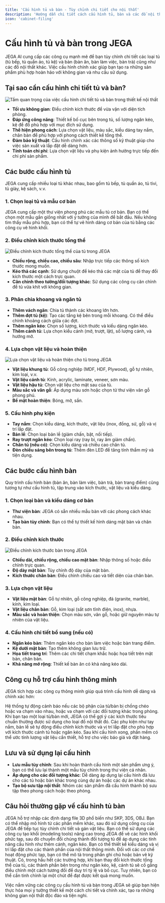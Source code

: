```yaml
---
title: 'Cấu hình tủ và bàn - Tùy chỉnh chi tiết cho nội thất'
description: 'Hướng dẫn chi tiết cách cấu hình tủ, bàn và các đồ nội thất khác trong JEGA AI, bao gồm kích thước, vật liệu, phụ kiện và bố cục bên trong.'
icon: 'cabinet-filing'
---
```


# Cấu hình tủ và bàn trong JEGA

JEGA AI cung cấp các công cụ mạnh mẽ để bạn tùy chỉnh chi tiết các loại tủ (tủ bếp, tủ quần áo, tủ kệ) và bàn (bàn ăn, bàn làm việc, bàn trà) cũng như các đồ nội thất khác. Việc cấu hình chính xác giúp bạn tạo ra những sản phẩm phù hợp hoàn hảo với không gian và nhu cầu sử dụng.

## Tại sao cần cấu hình chi tiết tủ và bàn?

<Frame>
  <img 
    src="https://jega.vn/images/vi/customization/tu-ban-importance.jpg" 
    alt="Tầm quan trọng của việc cấu hình chi tiết tủ và bàn trong thiết kế nội thất" 
  />
</Frame>

- **Tối ưu không gian**: Điều chỉnh kích thước để vừa vặn với diện tích phòng.
- **Đáp ứng công năng**: Thiết kế bố cục bên trong tủ, số lượng ngăn kéo, kệ để đồ phù hợp với mục đích sử dụng.
- **Thể hiện phong cách**: Lựa chọn vật liệu, màu sắc, kiểu dáng tay nắm, chân bàn để phù hợp với phong cách thiết kế tổng thể.
- **Đảm bảo kỹ thuật**: Cấu hình chính xác các thông số kỹ thuật giúp cho việc sản xuất và lắp đặt dễ dàng hơn.
- **Tính toán chi phí**: Lựa chọn vật liệu và phụ kiện ảnh hưởng trực tiếp đến chi phí sản phẩm.

## Các bước cấu hình tủ

JEGA cung cấp nhiều loại tủ khác nhau, bao gồm tủ bếp, tủ quần áo, tủ tivi, tủ giày, kệ sách, v.v.

### 1. Chọn loại tủ và mẫu cơ bản

<CardGroup cols={2}>
  <Card title="Chọn từ thư viện" href="#">
    JEGA cung cấp một thư viện phong phú các mẫu tủ cơ bản. Bạn có thể chọn một mẫu gần giống nhất với ý tưởng của mình để bắt đầu.
  </Card>
  <Card title="Vẽ tủ tùy chỉnh" href="#">
    Nếu không tìm thấy mẫu phù hợp, bạn có thể tự vẽ hình dáng cơ bản của tủ bằng các công cụ vẽ hình khối.
  </Card>
</CardGroup>

### 2. Điều chỉnh kích thước tổng thể

<Frame>
  <img 
    src="https://jega.vn/images/vi/customization/tu-kich-thuoc.jpg" 
    alt="Điều chỉnh kích thước tổng thể của tủ trong JEGA" 
  />
</Frame>

- **Chiều rộng, chiều cao, chiều sâu**: Nhập trực tiếp các thông số kích thước mong muốn.
- **Kéo thả các cạnh**: Sử dụng chuột để kéo thả các mặt của tủ để thay đổi kích thước một cách trực quan.
- **Căn chỉnh theo tường/đối tượng khác**: Sử dụng các công cụ căn chỉnh để tủ vừa khít với không gian.

### 3. Phân chia khoang và ngăn tủ

- **Thêm vách ngăn**: Chia tủ thành các khoang lớn hơn.
- **Thêm đợt tủ (kệ)**: Tạo các tầng kệ bên trong mỗi khoang. Có thể điều chỉnh khoảng cách giữa các đợt.
- **Thêm ngăn kéo**: Chọn số lượng, kích thước và kiểu dáng ngăn kéo.
- **Thêm cánh tủ**: Lựa chọn kiểu cánh (mở, trượt, lật), số lượng cánh, và hướng mở.

### 4. Lựa chọn vật liệu và hoàn thiện

<Frame>
  <img 
    src="https://jega.vn/images/vi/customization/materials.jpg" 
    alt="Lựa chọn vật liệu và hoàn thiện cho tủ trong JEGA" 
  />
</Frame>

- **Vật liệu khung tủ**: Gỗ công nghiệp (MDF, HDF, Plywood), gỗ tự nhiên, kim loại, v.v.
- **Vật liệu cánh tủ**: Kính, acrylic, laminate, veneer, sơn màu.
- **Vật liệu hậu tủ**: Chọn vật liệu cho mặt sau của tủ.
- **Màu sắc và vân gỗ**: Áp dụng màu sơn hoặc chọn từ thư viện vân gỗ phong phú.
- **Bề mặt hoàn thiện**: Bóng, mờ, sần.

### 5. Cấu hình phụ kiện

- **Tay nắm**: Chọn kiểu dáng, kích thước, vật liệu (inox, đồng, sứ, gỗ) và vị trí lắp đặt.
- **Bản lề**: Chọn loại bản lề (giảm chấn, bật, nối tiếp).
- **Ray trượt ngăn kéo**: Chọn loại ray (ray bi, ray âm giảm chấn).
- **Chân tủ (nếu có)**: Chọn kiểu dáng và chiều cao chân tủ.
- **Đèn chiếu sáng bên trong tủ**: Thêm đèn LED để tăng tính thẩm mỹ và tiện dụng.

## Các bước cấu hình bàn

Quy trình cấu hình bàn (bàn ăn, bàn làm việc, bàn trà, bàn trang điểm) cũng tương tự như cấu hình tủ, tập trung vào kích thước, vật liệu và kiểu dáng.

### 1. Chọn loại bàn và kiểu dáng cơ bản

- **Thư viện bàn**: JEGA có sẵn nhiều mẫu bàn với các phong cách khác nhau.
- **Tạo bàn tùy chỉnh**: Bạn có thể tự thiết kế hình dáng mặt bàn và chân bàn.

### 2. Điều chỉnh kích thước

<Frame>
  <img 
    src="https://jega.vn/images/vi/customization/table-dimensions.jpg" 
    alt="Điều chỉnh kích thước bàn trong JEGA" 
  />
</Frame>

- **Chiều dài, chiều rộng, chiều cao mặt bàn**: Nhập thông số hoặc điều chỉnh trực quan.
- **Độ dày mặt bàn**: Tùy chỉnh độ dày của mặt bàn.
- **Kích thước chân bàn**: Điều chỉnh chiều cao và tiết diện của chân bàn.

### 3. Lựa chọn vật liệu

- **Vật liệu mặt bàn**: Gỗ tự nhiên, gỗ công nghiệp, đá (granite, marble), kính, kim loại.
- **Vật liệu chân bàn**: Gỗ, kim loại (sắt sơn tĩnh điện, inox), nhựa.
- **Màu sắc và hoàn thiện**: Chọn màu sơn, vân gỗ, hoặc giữ nguyên màu tự nhiên của vật liệu.

### 4. Cấu hình chi tiết bổ sung (nếu có)

- **Ngăn kéo bàn**: Thêm ngăn kéo cho bàn làm việc hoặc bàn trang điểm.
- **Kệ dưới mặt bàn**: Tạo thêm không gian lưu trữ.
- **Họa tiết trang trí**: Thêm các chi tiết chạm khắc hoặc họa tiết trên mặt bàn, chân bàn.
- **Khả năng mở rộng**: Thiết kế bàn ăn có khả năng kéo dài.

## Công cụ hỗ trợ cấu hình thông minh

JEGA tích hợp các công cụ thông minh giúp quá trình cấu hình dễ dàng và chính xác hơn:

<AccordionGroup>
  <Accordion title="Kiểm tra va chạm">
    Hệ thống tự động cảnh báo nếu các bộ phận của tủ/bàn bị chồng chéo hoặc va chạm vào nhau, hoặc va chạm với các đối tượng khác trong phòng.
  </Accordion>
  <Accordion title="Gợi ý kích thước tiêu chuẩn">
    Khi bạn tạo một loại tủ/bàn mới, JEGA có thể gợi ý các kích thước tiêu chuẩn thường được sử dụng cho loại đồ nội thất đó.
  </Accordion>
  <Accordion title="Thư viện phụ kiện thông minh">
    Các phụ kiện như tay nắm, bản lề sẽ tự động điều chỉnh kích thước và vị trí lắp đặt cho phù hợp với kích thước cánh tủ hoặc ngăn kéo.
  </Accordion>
  <Accordion title="Tính toán vật liệu tự động">
    Sau khi cấu hình xong, phần mềm có thể ước tính lượng vật liệu cần thiết, hỗ trợ cho việc báo giá và đặt hàng.
  </Accordion>
</AccordionGroup>

## Lưu và sử dụng lại cấu hình

- **Lưu mẫu tùy chỉnh**: Sau khi hoàn thành cấu hình một sản phẩm ưng ý, bạn có thể lưu lại thành một mẫu tùy chỉnh trong thư viện cá nhân.
- **Áp dụng cho các đối tượng khác**: Dễ dàng áp dụng lại cấu hình đã lưu cho các tủ hoặc bàn khác trong cùng dự án hoặc các dự án khác nhau.
- **Tạo bộ sưu tập nội thất**: Nhóm các sản phẩm đã cấu hình thành bộ sưu tập theo phong cách hoặc theo phòng.

## Câu hỏi thường gặp về cấu hình tủ bàn

<Accordion title="Tôi có thể nhập mẫu tủ/bàn từ phần mềm khác vào JEGA không?">
  JEGA hỗ trợ nhập các định dạng file 3D phổ biến như SKP, 3DS, OBJ. Bạn có thể nhập mô hình từ các phần mềm khác, sau đó sử dụng công cụ của JEGA để tiếp tục tùy chỉnh chi tiết và gán vật liệu.
</Accordion>

<Accordion title="Làm thế nào để tạo một chiếc tủ có hình dáng đặc biệt, không theo hình hộp chữ nhật?">
  Bạn có thể sử dụng các công cụ tạo khối (modeling tools) nâng cao trong JEGA để vẽ các hình khối phức tạp, sau đó chuyển đổi chúng thành đối tượng tủ để áp dụng các tính năng cấu hình như thêm cánh, ngăn kéo.
</Accordion>

<Accordion title="JEGA có hỗ trợ thiết kế nội thất thông minh (smart furniture) không?">
  Bạn có thể thiết kế kiểu dáng và vị trí lắp đặt cho các thành phần của nội thất thông minh. Đối với các cơ chế hoạt động phức tạp, bạn có thể mô tả trong phần ghi chú hoặc bản vẽ kỹ thuật.
</Accordion>

<Accordion title="Khi thay đổi kích thước tủ, các ngăn kéo và cánh tủ có tự động điều chỉnh theo không?">
  Có, trong hầu hết các trường hợp, khi bạn thay đổi kích thước tổng thể của tủ, các thành phần bên trong như ngăn kéo, kệ, cánh tủ sẽ cố gắng điều chỉnh một cách tương đối để duy trì tỷ lệ và bố cục. Tuy nhiên, bạn có thể cần tinh chỉnh lại một chút để đạt được kết quả mong muốn.
</Accordion>

Việc nắm vững các công cụ cấu hình tủ và bàn trong JEGA sẽ giúp bạn hiện thực hóa mọi ý tưởng thiết kế một cách chi tiết và chính xác, tạo ra những không gian nội thất độc đáo và tiện nghi.

